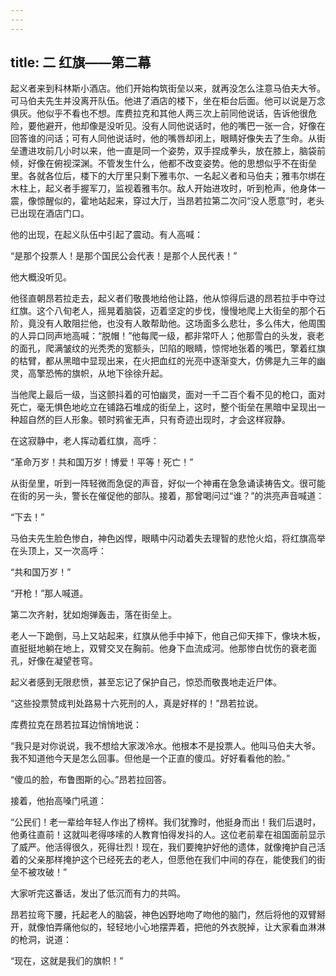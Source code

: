 ```yaml
---
---
---
```

title: 二 红旗——第二幕
---




起义者来到科林斯小酒店。他们开始构筑街垒以来，就再没怎么注意马伯夫大爷。可马伯夫先生并没离开队伍。他进了酒店的楼下，坐在柜台后面。他可以说是万念俱灰。他似乎不看也不想。库费拉克和其他人两三次上前同他说话，告诉他很危险，要他避开，他却像是没听见。没有人同他说话时，他的嘴巴一张一合，好像在回答谁的问话；可有人同他说话时，他的嘴唇却闭上，眼睛好像失去了生命。从街垒遭进攻前几小时以来，他一直是同一个姿势，双手捏成拳头，放在膝上，脑袋前倾，好像在俯视深渊。不管发生什么，他都不改变姿势。他的思想似乎不在街垒里。各就各位后，楼下的大厅里只剩下雅韦尔、一名起义者和马伯夫；雅韦尔绑在木柱上，起义者手握军刀，监视着雅韦尔。敌人开始进攻时，听到枪声，他身体一震，像惊醒似的，霍地站起来，穿过大厅，当昂若拉第二次问“没人愿意”时，老头已出现在酒店门口。

他的出现，在起义队伍中引起了震动。有人高喊：

“是那个投票人！是那个国民公会代表！是那个人民代表！”

他大概没听见。

他径直朝昂若拉走去，起义者们敬畏地给他让路，他从惊得后退的昂若拉手中夺过红旗。这个八旬老人，摇晃着脑袋，迈着坚定的步伐，慢慢地爬上大街垒的那个石阶，竟没有人敢阻拦他，也没有人敢帮助他。这场面多么悲壮，多么伟大，他周围的人异口同声地高喊：“脱帽！”他每爬一级，都非常吓人；他那雪白的头发，衰老的面孔，爬满皱纹的光秃秃的宽额头，凹陷的眼睛，惊愕地张着的嘴巴，擎着红旗的枯臂，都从黑暗中显现出来，在火把血红的光亮中逐渐变大，仿佛是九三年的幽灵，高擎恐怖的旗帜，从地下徐徐升起。

当他爬上最后一级，当这颤抖着的可怕幽灵，面对一千二百个看不见的枪口，面对死亡，毫无惧色地屹立在铺路石堆成的街垒上，这时，整个街垒在黑暗中呈现出一种超自然的巨人形象。顿时鸦雀无声，只有奇迹出现时，才会这样寂静。

在这寂静中，老人挥动着红旗，高呼：

“革命万岁！共和国万岁！博爱！平等！死亡！”

从街垒里，听到一阵轻微而急促的声音，好似一个神甫在急急诵读祷告文。很可能在街的另一头，警长在催促他的部队。接着，那曾喝问过“谁？”的洪亮声音喊道：

“下去！”

马伯夫先生脸色惨白，神色凶悍，眼睛中闪动着失去理智的悲怆火焰，将红旗高举在头顶上，又一次高呼：

“共和国万岁！”

“开枪！”那人喊道。

第二次齐射，犹如炮弹轰击，落在街垒上。

老人一下跪倒，马上又站起来，红旗从他手中掉下，他自己仰天摔下，像块木板，直挺挺地躺在地上，双臂交叉在胸前。他身下血流成河。他那惨白忧伤的衰老面孔，好像在凝望苍穹。

起义者感到无限悲愤，甚至忘记了保护自己，惊恐而敬畏地走近尸体。

“这些投票赞成判处路易十六死刑的人，真是好样的！”昂若拉说。

库费拉克在昂若拉耳边悄悄地说：

“我只是对你说说，我不想给大家泼冷水。他根本不是投票人。他叫马伯夫大爷。我不知道他今天是怎么回事。但他是一个正直的傻瓜。好好看看他的脸。”

“傻瓜的脸，布鲁图斯的心。”昂若拉回答。

接着，他抬高嗓门吼道：

“公民们！老一辈给年轻人作出了榜样。我们犹豫时，他挺身而出！我们后退时，他勇往直前！这就叫老得哆嗦的人教育怕得发抖的人。这位老前辈在祖国面前显示了威严。他活得很久，死得壮烈！现在，我们要掩护好他的遗体，就像掩护自己活着的父亲那样掩护这个已经死去的老人，但愿他在我们中间的存在，能使我们的街垒不被攻破！”

大家听完这番话，发出了低沉而有力的共鸣。

昂若拉弯下腰，托起老人的脑袋，神色凶野地吻了吻他的脑门，然后将他的双臂掰开，就像怕弄痛他似的，轻轻地小心地摆弄着，把他的外衣脱掉，让大家看血淋淋的枪洞，说道：

“现在，这就是我们的旗帜！”